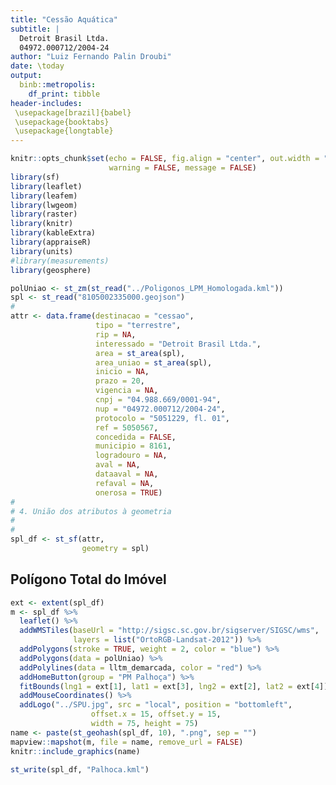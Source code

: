 ```yaml
---
title: "Cessão Aquática"
subtitle: |
  Detroit Brasil Ltda.  
  04972.000712/2004-24
author: "Luiz Fernando Palin Droubi"
date: \today
output: 
  binb::metropolis:
    df_print: tibble
header-includes:
 \usepackage[brazil]{babel}
 \usepackage{booktabs}
 \usepackage{longtable}
---
```


```r
knitr::opts_chunk$set(echo = FALSE, fig.align = "center", out.width = "100%", 
                      warning = FALSE, message = FALSE)
library(sf)
library(leaflet)
library(leafem)
library(lwgeom)
library(raster)
library(knitr)
library(kableExtra)
library(appraiseR)
library(units)
#library(measurements)
library(geosphere)
```

```r
polUniao <- st_zm(st_read("../Poligonos_LPM_Homologada.kml"))
spl <- st_read("8105002335000.geojson")
#
attr <- data.frame(destinacao = "cessao",
                   tipo = "terrestre",
                   rip = NA,
                   interessado = "Detroit Brasil Ltda.",
                   area = st_area(spl),
                   area_uniao = st_area(spl),
                   inicio = NA,
                   prazo = 20,
                   vigencia = NA,
                   cnpj = "04.988.669/0001-94",
                   nup = "04972.000712/2004-24",
                   protocolo = "5051229, fl. 01",
                   ref = 5050567,
                   concedida = FALSE,
                   municipio = 8161,
                   logradouro = NA,
                   aval = NA,
                   dataaval = NA,
                   refaval = NA,
                   onerosa = TRUE)
#
# 4. União dos atributos à geometria
#
#
spl_df <- st_sf(attr,
                geometry = spl)
```

## Polígono Total do Imóvel

```r
ext <- extent(spl_df)
m <- spl_df %>% 
  leaflet() %>% 
  addWMSTiles(baseUrl = "http://sigsc.sc.gov.br/sigserver/SIGSC/wms", 
              layers = list("OrtoRGB-Landsat-2012")) %>%
  addPolygons(stroke = TRUE, weight = 2, color = "blue") %>%
  addPolygons(data = polUniao) %>%
  addPolylines(data = lltm_demarcada, color = "red") %>% 
  addHomeButton(group = "PM Palhoça") %>%
  fitBounds(lng1 = ext[1], lat1 = ext[3], lng2 = ext[2], lat2 = ext[4]) %>% 
  addMouseCoordinates() %>%
  addLogo("../SPU.jpg", src = "local", position = "bottomleft", 
                  offset.x = 15, offset.y = 15, 
                  width = 75, height = 75)
name <- paste(st_geohash(spl_df, 10), ".png", sep = "")
mapview::mapshot(m, file = name, remove_url = FALSE)
knitr::include_graphics(name)
```

```r
st_write(spl_df, "Palhoca.kml")
```


